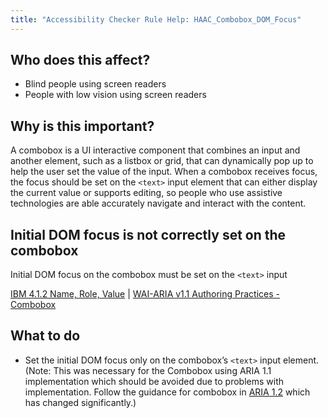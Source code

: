 ```yaml
---
title: "Accessibility Checker Rule Help: HAAC_Combobox_DOM_Focus"
---
```


<div className="toolHelp">
<Row>
<Column colLg={5} colMd={3} colSm={4} className="toolLeft">

## Who does this affect?

* Blind people using screen readers
* People with low vision using screen readers

## Why is this important?

A combobox is a UI interactive component that combines an input and another element, such as a listbox or grid, that can dynamically pop up to help the user set the value of the input. When a combobox receives focus, the focus should be set on the `<text>` input element that can either display the current value or supports editing, so people who use assistive technologies are able accurately navigate and interact with the content.

</Column>
<Column colLg={11} colMd={5} colSm={4} className="toolMain">

<div id="locLevel"></div>

## Initial DOM focus is not correctly set on the combobox
Initial DOM focus on the combobox must be set on the `<text>` input

[IBM 4.1.2 Name, Role, Value](http://www.ibm.com/able/guidelines/ci162/name_role_value.html) | [WAI-ARIA v1.1 Authoring Practices - Combobox](https://www.w3.org/TR/wai-aria-practices-1.1/#combobox)

<div id="locSnippet"></div>

## What to do

* Set the initial DOM focus only on the combobox’s `<text>` input element. (Note: This was necessary for the Combobox using ARIA 1.1 implementation which should be avoided due to problems with implementation. Follow the guidance for combobox in [ARIA 1.2](https://www.w3.org/TR/wai-aria-1.2/#combobox) which has changed significantly.)


</Column>
</Row>
</div>
